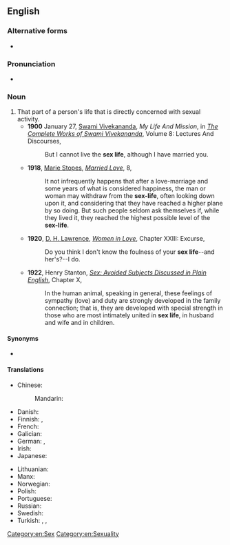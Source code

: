 {{also|sex-life}}

==English==

===Alternative forms===
* {{l|en|sex-life}}

===Pronunciation===
* {{IPA|/ˈsɛksˌlaɪf/|lang=en}}

===Noun===
{{en-noun|sex lives}}

# That part of a person's life that is directly concerned with sexual activity.
#* '''1900''' January 27, [[w:Swami Vivekananda|Swami Vivekananda]], ''My Life And Mission'', in ''[[s:The Complete Works of Swami Vivekananda/Volume 8/Lectures And Discourses/My Life And Mission|The Complete Works of Swami Vivekananda]]'', Volume 8: Lectures And Discourses,
#*: But I cannot live the '''sex life''', although I have married you.
#* '''1918''', [[w:Marie Stopes|Marie Stopes]], ''[[s:Married Love/8|Married Love]]'', 8,
#*: It not infrequently happens that after a love-marriage and some years of what is considered happiness, the man or woman may withdraw from the '''sex-life''', often looking down upon it, and considering that they have reached a higher plane by so doing. But such people seldom ask themselves if, while they lived it, they reached the highest possible level of the '''sex-life'''.
#* '''1920''', [[w:D. H. Lawrence|D. H. Lawrence]], ''[[s:Women in Love/Chapter XXIII|Women in Love]]'', Chapter XXIII: Excurse,
#*: Do you think I don't know the foulness of your '''sex life'''--and her's?--I do.
#* '''1922''', Henry Stanton, ''[[s:Sex/Chapter X|Sex: Avoided Subjects Discussed in Plain English]]'', Chapter X,
#*: In the human animal, speaking in general, these feelings of sympathy (love) and duty are strongly developed in the family connection; that is, they are developed with special strength in those who are most intimately united in '''sex life''', in husband and wife and in children.

====Synonyms====
* {{l|en|love life}}

====Translations====
{{trans-top|part of a person's life that is directly concerned with sexual activity}}
* Chinese:
*: Mandarin: {{t+|cmn|性生活|tr=xìngshēnghuó|sc=Hani}}
* Danish: {{t|da|sexliv|n}}
* Finnish: {{t|fi|sukupuolielämä}}, {{t|fi|seksielämä}}
* French: {{t|fr|vie sexuelle|f}}
* Galician: {{t|gl|vida sexual|f}}
* German: {{t+|de|Liebesleben|n}}, {{t|de|Sex-Leben|n}}
* Irish: {{t|ga|saol gnéis|m}}
* Japanese: {{t|ja|性生活|tr=せいせいかつ, seiseikatsu|sc=Jpan}}
{{trans-mid}}
* Lithuanian: {{t|lt|lytinis gyvenimas|m}}
* Manx: {{t|gv|bea cheintyssagh|f}}
* Norwegian: {{t|no|sexliv|n}}
* Polish: {{t|pl|życie seksualne|n}}
* Portuguese: {{t|pt|vida sexual|f}}
* Russian: {{t|ru|сексуа́льная жизнь|f|tr=sɛksuálʹnaja žiznʹ}}
* Swedish: {{t+|sv|sexliv|n}}
* Turkish: {{t|tr|cinsel yaşam}}, {{t|tr|cinsel hayat}}, {{t|tr|seks hayatı}}
{{trans-bottom}}

[[Category:en:Sex]]
[[Category:en:Sexuality]]